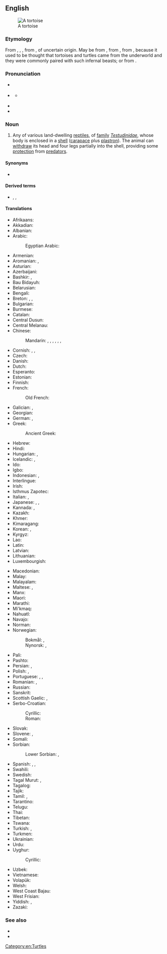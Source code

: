 ==English==
{{wikipedia}}
[[Image:Aldabra.giant.tortoise.arp.jpg|thumb|A tortoise]]

===Etymology===
From {{etyl|enm|en}} {{m|enm|tortuse}}, {{m|enm|tortuce}}, {{m|enm|tortuge}}, from {{etyl|ML.|en}} {{m|la|tortuca}}, of uncertain origin. May be from {{etyl|LL.|en}} {{m|la|tartarūcha}}, from {{etyl|LL.|en}} {{m|la|tartarūchus}}, from {{etyl|grc|en}} {{m|grc|ταρταροῦχος||holder of Tartaros, Tartarus, the land of the dead in ancient stories}}, because it used to be thought that tortoises and turtles came from the underworld and they were commonly paired with such infernal beasts; or from {{etyl|la|en}} {{m|la|tortus||twisted}}.

===Pronunciation===
* {{a|GA}} {{IPA|/ˈtɔːɹ.təs/|lang=en}}
* {{a|RP}} {{IPA|/ˈtɔː.təs/|lang=en}}
** {{a|UK|also}} {{IPA|/ˈtɔːˌtɔɪs/|lang=en}}
* {{audio|en-us-tortoise.ogg|Audio (US)|lang=en}}
* {{rhymes|ɔː(ɹ)təs|lang=en}}

===Noun===
{{en-noun}}

# Any of various land-dwelling [[reptile]]s, of [[family]] ''[[Testudinidae]]'', whose body is enclosed in a [[shell]] ([[carapace]] plus [[plastron]]). The animal can [[withdraw]] its head and four legs partially into the shell, providing some [[protection]] from [[predator]]s.

====Synonyms====
* {{l|en|shellpad}}

====Derived terms====
* {{l|en|tortoise shell}}, {{l|en|tortoise-shell}}, {{l|en|pancake tortoise}}

====Translations====
{{trans-top|land-dwelling reptile}}
* Afrikaans: {{qualifier|tortoise or turtle}} {{t|af|skilpad}}
* Akkadian: {{t|akk|𒃻𒅮𒈾|tr=šeleppû|sc=Xsux}}
* Albanian: {{qualifier|tortoise or turtle}} {{t+|sq|breshkë|f}}
* Arabic: {{qualifier|tortoise or turtle}} {{t|ar|سُلَحْفَاة|f}}
*: Egyptian Arabic: {{t|arz|سحلفة|f|tr=suḥlefa|sc=Arab}}
* Armenian: {{t+|hy|կրիա}}
* Aromanian: {{t|rup|broascã|f}}, {{t|rup|broascã tsãstoasã|f}}
* Asturian: {{t|ast|tortuga|f}}
* Azerbaijani: {{qualifier|tortoise or turtle}} {{t+|az|tısbağa}}
* Bashkir: {{t|ba|ташбаҡа|sc=Cyrl}}, {{t|ba|гөбөргәйел|sc=Cyrl}}
* Bau Bidayuh: {{t|sne|diya}}
* Belarusian: {{qualifier|tortoise or turtle}} {{t|be|чарапа́ха|f|sc=Cyrl}}
* Bengali: {{qualifier|tortoise or turtle}} {{t|bn|কাছিম|sc=Beng}}
* Breton: {{t+|br|baot|f}}, {{t|br|baoted|p}}, {{t|br|baot douar}}
* Bulgarian: {{qualifier|tortoise or turtle}} {{t+|bg|костену́рка|f}}
* Burmese: {{qualifier|tortoise or turtle}} {{t+|my|လိပ်|sc=Mymr}}
* Catalan: {{t+|ca|tortuga|f}}
* Central Dusun: {{t|dtp|buu}}
* Central Melanau: {{t|mel|kejaa}}
* Chinese:
*: Mandarin: {{qualifier|tortoise or turtle}} {{t+|cmn|龜|sc=Hani}}, {{t+|cmn|龟|tr=guī|sc=Hani}}, {{t+|cmn|烏龜|sc=Hani}}, {{t+|cmn|乌龟|tr=wūguī|sc=Hani}}, {{t+|cmn|王八|tr=wángba|sc=Hani}}, {{t|cmn|草龜|sc=Hani}}, {{t|cmn|草龟|tr=cǎoguī|sc=Hani}}
* Cornish: {{t|kw|kronek ervys|m}}, {{t|kw|melhwioges|f}}, {{t|kw|kroban|m}}
* Czech: {{t+|cs|želva}}
* Danish: {{t+|da|skildpadde|c}}
* Dutch: {{t+|nl|schildpad|f}}
* Esperanto: {{t+|eo|testudo}}
* Estonian: {{qualifier|tortoise or turtle}} {{t|et|kilpkonn}}
* Finnish: {{qualifier|tortoise or turtle}} {{t+|fi|kilpikonna}}
* French: {{qualifier|tortoise or turtle}} {{t+|fr|tortue|f}}
*: Old French: {{t|fro|wecle|f}}
* Galician: {{t+|gl|tartaruga|f}}, {{t+|gl|sapoconcho|m}}
* Georgian: {{t+|ka|კუ}}
* German: {{qualifier|tortoise or turtle}} {{t+|de|Schildkröte|f}}, {{t|de|Landschildkröte|f}}
* Greek: {{qualifier|tortoise or turtle}} {{t+|el|χελώνα|f}}
*: Ancient Greek: {{qualifier|tortoise or turtle}} {{t|grc|χελώνη|f}}
* Hebrew: {{qualifier|tortoise or turtle}} {{t+|he|צָב|m|tr=tzav|sc=Hebr}}
* Hindi: {{t+|hi|कछुआ|m|sc=Deva}}
* Hungarian: {{t+|hu|teknősbéka}}, {{t+|hu|teknős}}
* Icelandic: {{t|is|landskjaldbaka|f}}, {{t+|is|skjaldbaka|f}} {{qualifier|tortoise or turtle}}
* Ido: {{t+|io|tortugo}}
* Igbo: {{t|ig|mbeku}}
* Indonesian: {{t+|id|kura-kura}}, {{t+|id|penyu}}
* Interlingue: {{t|ie|tortug}}
* Irish: {{t|ga|toirtís|f}}
* Isthmus Zapotec: {{t|zai|bigu}}
* Italian: {{qualifier|tortoise or turtle}} {{t+|it|tartaruga|f}}, {{t+|it|testuggine|f}}
* Japanese: {{qualifier|tortoise or turtle}} {{t+|ja|亀|tr=かめ, kame|sc=Jpan}}, {{t|ja|カメ|tr=kame|sc=Jpan}}, {{t+|ja|陸亀|tr=りくがめ, rikugame|sc=Jpan}}
* Kannada: {{t+|kn|ಆಮೆ|sc=Knda}}, {{t+|kn|ಕೂರ್ಮ|sc=Knda}}
* Kazakh: {{qualifier|tortoise or turtle}} {{t+|kk|тасбақа|sc=Cyrl}}
* Khmer: {{t+|km|អណ្ដើក}} {{qualifier|tortoise or turtle}}
* Kimaragang: {{t|kqr|landang}}
* Korean: {{qualifier|tortoise or turtle}} {{t+|ko|거북}}, {{t+|ko|거북이}}
* Kyrgyz: {{qualifier|tortoise or turtle}} {{t+|ky|ташбака|sc=Cyrl}}
* Lao: {{qualifier|tortoise or turtle}} {{t+|lo|ເຕົ່າ|sc=Laoo}}
* Latin: {{t+|la|testudo|m}}
* Latvian: {{qualifier|tortoise or turtle}} {{t+|lv|bruņurupucis|m}}
* Lithuanian: {{qualifier|tortoise or turtle}} {{t+|lt|vėžlys|m}}
* Luxembourgish: {{t|lb|Landdeckelsmouk|f}}
{{trans-mid}}
* Macedonian: {{qualifier|tortoise or turtle}} {{t|mk|желка|f}}
* Malay: {{t|ms|kura-kura}}
* Malayalam: {{t+|ml|ആമ|sc=Mlym}}
* Maltese: {{t|mt|fekruna|f}}, {{t|mt|fkieren|p}}
* Manx: {{t|gv|shligganagh|m}}
* Maori: {{t|mi|honuwhenua}}
* Marathi: {{t|mr|कासव|m}}
* Mi'kmaq: {{t|mic|migjigj|an}}
* Nahuatl: {{t|nah|āyotl}}
* Navajo: {{t|nv|chʼééh digháhii}}
* Norman: {{t|nrf|tortue|f}}
* Norwegian:
*: Bokmål: {{t+|nb|skilpadde|m|f}}, {{t|nb|landskilpadde|m|f}}
*: Nynorsk: {{t|nn|skjelpadde|f}}, {{t|nn|landskjelpadde|f}}
* Pali: {{t|pi|kacchapa|m}}
* Pashto: {{t+|ps|کيشپ|m|tr=kišáp}} {{qualifier|tortoise or turtle}}
* Persian: {{qualifier|tortoise or turtle}} {{t+|fa|لاک‌پشت|tr=lâk-pošt|sc=fa-Arab}}, {{t+|fa|باخه|tr=bâxe|sc=fa-Arab}}
* Polish: {{qualifier|tortoise or turtle}} {{t+|pl|żółw|m-an}}, {{t+|pl|żółw lądowy|m-an}}
* Portuguese: {{qualifier|tortoise or turtle}} {{t+|pt|tartaruga|f}}, {{t+|pt|jabuti|m}}, {{t+|pt|cágado}}
* Romanian: {{t|ro|țestoasă|f}}, {{t|ro|broască țestoasă|f}}
* Russian: {{qualifier|tortoise or turtle}} {{t+|ru|черепа́ха|f}}
* Sanskrit: {{t+|sa|कच्छप|m}}
* Scottish Gaelic: {{t|gd|crùban-coille|m}}, {{t|gd|sligeanach|m}}
* Serbo-Croatian:
*: Cyrillic: {{qualifier|tortoise or turtle}} {{t|sh|корњача|f|sc=Cyrl}}
*: Roman: {{qualifier|tortoise or turtle}} {{t+|sh|kornjača|f}}
* Slovak: {{qualifier|tortoise or turtle}} {{t+|sk|korytnačka|f}}
* Slovene: {{qualifier|tortoise or turtle}} {{t+|sl|želva|f}}, {{t|sl|kopenska želva|f}}
* Somali: {{t|so|diin}}
* Sorbian:
*: Lower Sorbian: {{t|dsb|nopawa|f}} {{qualifier|tortoise or turtle}}, {{t|dsb|žołw|f}} {{qualifier|tortoise or turtle}}
* Spanish: {{qualifier|tortoise or turtle}} {{t+|es|tortuga|f}}, {{t|es|tortuga terrestre|f}}, {{t|es|morrocoy|m}} {{qualifier|Venezuela}}
* Swahili: {{t+|sw|kobe}}
* Swedish: {{t+|sv|sköldpadda}}
* Tagal Murut: {{t|mvv|buu}}, {{t|mvv|babag}}
* Tagalog: {{t|tl|pagong}}
* Tajik: {{qualifier|tortoise or turtle}} {{t+|tg|сангпушт|sc=Cyrl}}
* Tamil: {{t+|ta|ஓடன்|sc=Taml}}, {{t+|ta|ஆமை|sc=Taml}}
* Tarantino: {{t|roa-tar|celóne}}
* Telugu: {{qualifier|tortoise or turtle}} {{t+|te|తాబేలు|sc=Telu}}
* Thai: {{qualifier|tortoise or turtle}} {{t+|th|เต่า}}
* Tibetan: {{t|bo|རུས་སྦལ}} {{qualifier|tortoise or turtle}}
* Tswana: {{t|tn|khudu|c9|c10}}
* Turkish: {{t+|tr|kaplumbağa}}, {{t+|tr|tosbağa}}
* Turkmen: {{qualifier|tortoise or turtle}} {{t|tk|pyşbaga}}
* Ukrainian: {{qualifier|tortoise or turtle}} {{t|uk|черепа́ха|f}}
* Urdu: {{t|ur|کچھوا|m|tr=kachuvā|sc=ur-Arab}} {{qualifier|tortoise or turtle}}
* Uyghur: {{t|ug|تاشپاقا}}
*: Cyrillic: {{t|ug|ташпақа|sc=Cyrl}}
* Uzbek: {{qualifier|tortoise or turtle}} {{t+|uz|toshbaqa}}
* Vietnamese: {{qualifier|tortoise or turtle}} {{t+|vi|rùa}}
* Volapük: {{t|vo|tortug}}
* Welsh: {{qualifier|tortoise or turtle}} {{t|cy|crwban|m}}
* West Coast Bajau: {{t|bdr|kekuro}}
* West Frisian: {{t|fy|skyldpod}}
* Yiddish: {{t|yi|שילדקרויט}}, {{t|yi|טשערעפּאַכע|f}}
* Zazaki: {{t|zza|kesa}}
{{trans-bottom}}

===See also===
* {{l|en|terrapin}}
* {{l|en|turtle}}

[[Category:en:Turtles]]